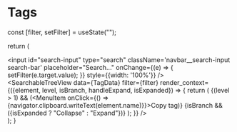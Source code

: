 
# Tags
  const [filter, setFilter] = useState("");

  return (
    <div>
      <div className="navbar__search StickySearch">
        <label htmlFor="search-input">
          <span className="search-icon" tabIndex="0"></span>
        </label>
        <input 
          id="search-input"
          type="search"
          className='navbar__search-input search-bar'
          placeholder="Search..." 
          onChange={(e) => {
            setFilter(e.target.value);
          }}
          style={{width: '100%'}}
        />
      </div>
      <SearchableTreeView
        data={TagData}
        filter={filter}
        render_context={({element, level, isBranch, handleExpand, isExpanded}) => {
          return (
            <span>
            {(level > 1) && (<MenuItem onClick={() => {navigator.clipboard.writeText(element.name)}}>Copy tag</MenuItem>)}
            {isBranch && (<MenuItem onClick={handleExpand}>{isExpanded ? "Collapse" : "Expand"}</MenuItem>)}
            </span>
          );
        }}
      />
    </div>
  );
}

<TagSearcher />

